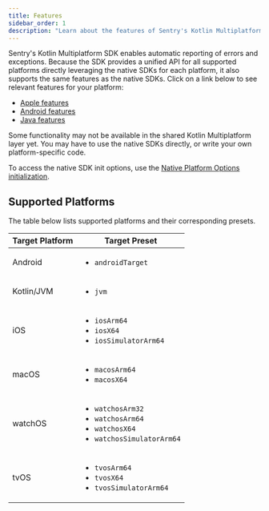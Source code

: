```yaml
---
title: Features
sidebar_order: 1
description: "Learn about the features of Sentry's Kotlin Multiplatform SDK."
---
```


Sentry's Kotlin Multiplatform SDK enables automatic reporting of errors and exceptions.
Because the SDK provides a unified API for all supported platforms directly leveraging the native SDKs for each platform, it also supports the same features as the native SDKs. Click on a link below to see relevant features for your platform:

- [Apple features](/platforms/apple/features)
- [Android features](/platforms/android/features)
- [Java features](/platforms/java)

<Alert>
Some functionality may not be available in the shared Kotlin Multiplatform layer yet. You may have to use the native SDKs directly, or write your own platform-specific code.

To access the native SDK init options, use the [Native Platform Options initialization](/platforms/kotlin/guides/kotlin-multiplatform/initialization-strategies/#native-platform-options).
</Alert>

## Supported Platforms

The table below lists supported platforms and their corresponding presets.

| Target Platform | Target Preset                                                                                                |
| --------------- | ------------------------------------------------------------------------------------------------------------ |
| Android         | <ul><li>`androidTarget`</li></ul>                                                                            |
| Kotlin/JVM      | <ul><li>`jvm`</li></ul>                                                                                      |
| iOS             | <ul><li>`iosArm64`</li><li>`iosX64`</li><li>`iosSimulatorArm64`</li></ul>                                    |
| macOS           | <ul><li>`macosArm64`</li><li>`macosX64`</li></ul>                                                            |
| watchOS         | <ul><li>`watchosArm32`</li><li>`watchosArm64`</li><li>`watchosX64`</li><li>`watchosSimulatorArm64`</li></ul> |
| tvOS            | <ul><li>`tvosArm64`</li><li>`tvosX64`</li><li>`tvosSimulatorArm64`</li></ul>                                 |

<PlatformContent includePath="stubbed-platforms-kmp" />
